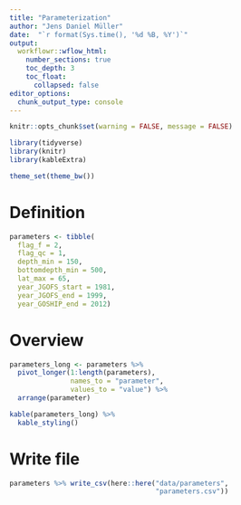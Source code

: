 ```yaml
---
title: "Parameterization"
author: "Jens Daniel Müller"
date:  "`r format(Sys.time(), '%d %B, %Y')`"
output: 
  workflowr::wflow_html:
    number_sections: true
    toc_depth: 3
    toc_float:
      collapsed: false
editor_options:
  chunk_output_type: console
---
```


```r
knitr::opts_chunk$set(warning = FALSE, message = FALSE)
```

```r
library(tidyverse)
library(knitr)
library(kableExtra)
```

```r
theme_set(theme_bw())
```


# Definition

```r

parameters <- tibble(
  flag_f = 2,
  flag_qc = 1,
  depth_min = 150,
  bottomdepth_min = 500,
  lat_max = 65,
  year_JGOFS_start = 1981,
  year_JGOFS_end = 1999,
  year_GOSHIP_end = 2012)

```

# Overview

```r

parameters_long <- parameters %>% 
  pivot_longer(1:length(parameters),
               names_to = "parameter",
               values_to = "value") %>% 
  arrange(parameter)

kable(parameters_long) %>%
  kable_styling()

```



# Write file


```r

parameters %>% write_csv(here::here("data/parameters",
                                    "parameters.csv"))

```
